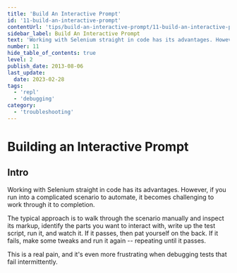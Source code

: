 ```yaml
---
title: 'Build An Interactive Prompt'
id: '11-build-an-interactive-prompt'
contentUrl: 'tips/build-an-interactive-prompt/11-build-an-interactive-prompt'
sidebar_label: Build An Interactive Prompt
text: 'Working with Selenium straight in code has its advantages. However, if you run into a complicated scenario to automate, it becomes challenging to work through it to completion.'
number: 11
hide_table_of_contents: true
level: 2
publish_date: 2013-08-06
last_update:
  date: 2023-02-28
tags:
  - 'repl'
  - 'debugging'
category:
  - 'troubleshooting'
---
```


# Building an Interactive Prompt

## Intro

Working with Selenium straight in code has its advantages. However, if you run into a complicated scenario to automate, it becomes challenging to work through it to completion.

The typical approach is to walk through the scenario manually and inspect its markup, identify the parts you want to interact with, write up the test script, run it, and watch it. If it passes, then pat yourself on the back. If it fails, make some tweaks and run it again -- repeating until it passes.

This is a real pain, and it's even more frustrating when debugging tests that fail intermittently.


<DropdownMarkdown folderName='11-build-an-interactive-prompt' />
